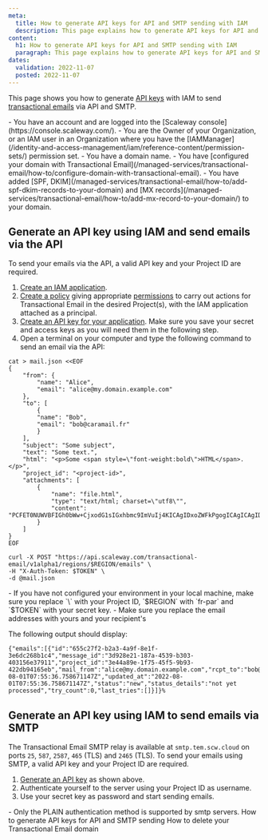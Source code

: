 ```yaml
---
meta:
  title: How to generate API keys for API and SMTP sending with IAM
  description: This page explains how to generate API keys for API and SMTP sending with IAM
content:
  h1: How to generate API keys for API and SMTP sending with IAM
  paragraph: This page explains how to generate API keys for API and SMTP sending with IAM
dates:
  validation: 2022-11-07
  posted: 2022-11-07
---
```


This page shows you how to generate [API keys](/console/my-account/concepts/#api-key) with IAM to send [transactional emails](/managed-services/transactional-email/concepts/#transactional-email) via API and SMTP.

<Macro id="iam-requirements" />
 
<Message type="requirement">
  - You have an account and are logged into the [Scaleway console](https://console.scaleway.com/).
  - You are the Owner of your Organization, or an IAM user in an Organization where you have the [IAMManager](/identity-and-access-management/iam/reference-content/permission-sets/) permission set.
  - You have a domain name.
  - You have [configured your domain with Transactional Email](/managed-services/transactional-email/how-to/configure-domain-with-transactional-email).
  - You have added [SPF, DKIM](/managed-services/transactional-email/how-to/add-spf-dkim-records-to-your-domain) and [MX records](/managed-services/transactional-email/how-to/add-mx-record-to-your-domain/) to your domain.
</Message>

## Generate an API key using IAM and send emails via the API

To send your emails via the API, a valid API key and your Project ID are required.

1. [Create an IAM application](/identity-and-access-management/iam/how-to/create-application/).
2. [Create a policy](/identity-and-access-management/iam/how-to/create-policy/) giving appropriate [permissions](/identity-and-access-management/iam/reference-content/permission-sets/) to carry out actions for Transactional Email in the desired Project(s), with the IAM application attached as a principal.
3. [Create an API key for your application](/identity-and-access-management/iam/how-to/create-api-keys/#how-to-create-an-api-key-for-an-iam-application).
    <Message type="important">
     Make sure you save your secret and access keys as you will need them in the following step.
    </Message>
4. Open a terminal on your computer and type the following command to send an email via the API:

```
cat > mail.json <<EOF
{
    "from": {
        "name": "Alice",
        "email": "alice@my.domain.example.com"
    },
    "to": [
        {
        "name": "Bob",
        "email": "bob@caramail.fr"
        }
    ],
    "subject": "Some subject",
    "text": "Some text.",
    "html": "<p>Some <span style=\"font-weight:bold\">HTML</span>.</p>",
    "project_id": "<project-id>",
    "attachments": [
        {
            "name": "file.html",
            "type": "text/html; charset=\"utf8\"",
            "content": "PCFET0NUWVBFIGh0bWw+CjxodG1sIGxhbmc9ImVuIj4KICAgIDxoZWFkPgogICAgICAgIDxtZXRhIGNoYXJzZXQ9InV0Zi04Ij4KICAgICAgICA8dGl0bGU+dGl0bGU8L3RpdGxlPgogICAgPC9oZWFkPgogICAgPGJvZHk+CiAgICAgICAgPHA+SGVsbG8gPHNwYW4gc3R5bGU9ImNvbG9yOmJsdWUiPndvcmxkPC9zcGFuPiE8L3A+CiAgICA8L2JvZHk+CjwvaHRtbD4="
        }
    ]
}
EOF

curl -X POST "https://api.scaleway.com/transactional-email/v1alpha1/regions/$REGION/emails" \
-H "X-Auth-Token: $TOKEN" \
-d @mail.json
```
<Message type="important">
 - If you have not configured your environment in your local machine, make sure you replace `\<project_id\>` with your Project ID, `$REGION` with `fr-par` and `$TOKEN` with your secret key.
 - Make sure you replace the email addresses with yours and your recipient's
</Message>

The following output should display:

```
{"emails":[{"id":"655c27f2-b2a3-4a9f-8e1f-3e6dc268b1c4","message_id":"3d928e21-187a-4539-b303-403156e37911","project_id":"3e44a89e-1f75-45f5-9b93-422db94165eb","mail_from":"alice@my.domain.example.com","rcpt_to":"bob@caramail.fr","rcpt_type":"to","created_at":"2022-08-01T07:55:36.758671147Z","updated_at":"2022-08-01T07:55:36.758671147Z","status":"new","status_details":"not yet processed","try_count":0,"last_tries":[]}]}%
```

## Generate an API key using IAM to send emails via SMTP

The Transactional Email SMTP relay is available at `smtp.tem.scw.cloud` on ports `25`, `587`, `2587`, `465` (TLS) and `2465` (TLS).
To send your emails using SMTP, a valid API key and your Project ID are required.

1. [Generate an API key](/managed-services/transactional-email/how-to/generate-api-keys-for-tem-with-iam#generate-an-api-key-using-iam-and-send-emails-via-the-api) as shown above.
2. Authenticate yourself to the server using your Project ID as username.
3. Use your secret key as password and start sending emails.

<Message type="important">
 - Only the PLAIN authentication method is supported by smtp servers.
</Message>

<Navigation title="See Also">
  <PreviousButton to="/managed-services/transactional-email/how-to/generate-api-keys-for-api-and-smtp-sending/">How to generate API keys for API and SMTP sending</PreviousButton>
  <NextButton to="/managed-services/transactional-email/how-to/delete-tem-domain/">How to delete your Transactional Email domain</NextButton>
</Navigation>


